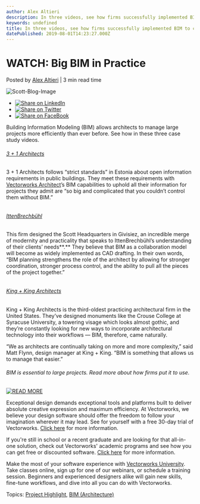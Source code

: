 ```yaml
---
author: Alex Altieri
description: In three videos, see how firms successfully implemented BIM to complete big projects.
keywords: undefined
title: In three videos, see how firms successfully implemented BIM to complete big projects. 
datePublished: 2019-08-01T14:23:27.000Z
---
```

  

# WATCH: Big BIM in Practice

 Posted by [Alex Altieri](https://blog.vectorworks.net/author/alex-altieri) | 3 min read time 

![Scott-Blog-Image](https://blog.vectorworks.net/hubfs/Blog%20Images/190801_BIGBIM/Scott-Blog-Image.jpg) 

* [![Share on LinkedIn](https://2659751.fs1.hubspotusercontent-na1.net/hubfs/2659751/michaelDemo/share-LI.png)](http://www.linkedin.com/shareArticle?mini=true&url=https%3A%2F%2Fblog.vectorworks.net%2Fwatch-big-bim-in-practice)
* [![Share on Twitter](https://2659751.fs1.hubspotusercontent-na1.net/hubfs/2659751/michaelDemo/share-TW.png)](https://www.twitter.com/share?text=WATCH:%20Big%20BIM%20in%20Practice&url=https%3A%2F%2Fblog.vectorworks.net%2Fwatch-big-bim-in-practice&via=PMGTweets)
* [![Share on FaceBook](https://2659751.fs1.hubspotusercontent-na1.net/hubfs/2659751/michaelDemo/share-FB.png)](https://www.facebook.com/sharer/sharer.php?u=https%3A%2F%2Fblog.vectorworks.net%2Fwatch-big-bim-in-practice)

Building Information Modeling (BIM) allows architects to manage large projects more efficiently than ever before. See how in these three case study videos.

###### [3 + 1 Architects](http://www.threeplusone.ee/)

3 + 1 Architects follows “strict standards” in Estonia about open information requirements in public buildings. They meet these requirements with [Vectorworks Architect](https://www.vectorworks.net/en/architect?utm%5Fcampaign=blog&utm%5Fmedium=planetvectorworks&utm%5Fsource=intext&utm%5Fcontent=BIGBIM080119)’s BIM capabilities to uphold all their information for projects they admit are “so big and complicated that you couldn’t control them without BIM.”

###### 

###### [IttenBrechbühl](https://www.ittenbrechbuehl.ch/en/node/6324)

This firm designed the Scott Headquarters in Givisiez, an incredible merge of modernity and practicality that speaks to IttenBrechbühl’s understanding of their clients’ needs**.** They believe that BIM as a collaboration model will become as widely implemented as CAD drafting. In their own words, “BIM planning strengthens the role of the architect by allowing for stronger coordination, stronger process control, and the ability to pull all the pieces of the project together.”

###### 

###### [King + King Architects](https://kingarch.com/)

King + King Architects is the third-oldest practicing architectural firm in the United States. They’ve designed monuments like the Crouse College at Syracuse University, a towering visage which looks almost gothic, and they’re constantly looking for new ways to incorporate architectural technology into their workflows — BIM, therefore, came naturally. 

“We as architects are continually taking on more and more complexity,” said Matt Flynn, design manager at King + King. “BIM is something that allows us to manage that easier.”

###### BIM is essential to large projects. Read more about how firms put it to use.

[![READ MORE](https://no-cache.hubspot.com/cta/default/3018241/9d57f682-bec1-4f86-beb8-608fab9528ef.png)](https://cta-redirect.hubspot.com/cta/redirect/3018241/9d57f682-bec1-4f86-beb8-608fab9528ef) 

Exceptional design demands exceptional tools and platforms built to deliver absolute creative expression and maximum efficiency. At Vectorworks, we believe your design software should offer the freedom to follow your imagination wherever it may lead. See for yourself with a free 30-day trial of Vectorworks. [Click here](https://www.vectorworks.net/trial/form) for more information.

If you're still in school or a recent graduate and are looking for that all-in-one solution, check out Vectorworks' academic programs and see how you can get free or discounted software. [Click here](https://www.vectorworks.net/en-US/education) for more information.

Make the most of your software experience with [Vectorworks University](https://university.vectorworks.net/). Take classes online, sign up for one of our webinars, or schedule a training session. Beginners and experienced designers alike will gain new skills, fine-tune workflows, and dive into all you can do with Vectorworks. 

 Topics: [Project Highlight](https://blog.vectorworks.net/topic/project-highlight), [BIM (Architecture)](https://blog.vectorworks.net/topic/bim-architecture) 

  